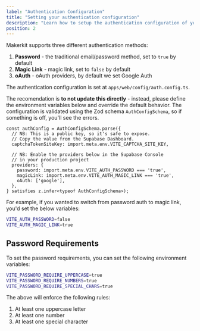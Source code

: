 ```yaml
---
label: "Authentication Configuration"
title: "Setting your authentication configuration"
description: "Learn how to setup the authentication configuration of your Remix Supabase application"
position: 2
---
```


Makerkit supports three different authentication methods:

1. **Password** - the traditional email/password method, set to `true` by default
2. **Magic Link** - magic link, set to `false` by default
3. **oAuth** - oAuth providers, by default we set Google Auth

The authentication configuration is set at `apps/web/config/auth.config.ts`.

The recomendation is **to not update this directly** - instead, please define the environment variables below and override the default behavior. The configuration is validated using the Zod schema `AuthConfigSchema`, so if something is off, you'll see the errors.

```tsx
const authConfig = AuthConfigSchema.parse({
  // NB: This is a public key, so it's safe to expose.
  // Copy the value from the Supabase Dashboard.
  captchaTokenSiteKey: import.meta.env.VITE_CAPTCHA_SITE_KEY,

  // NB: Enable the providers below in the Supabase Console
  // in your production project
  providers: {
    password: import.meta.env.VITE_AUTH_PASSWORD === 'true',
    magicLink: import.meta.env.VITE_AUTH_MAGIC_LINK === 'true',
    oAuth: ['google'],
  },
} satisfies z.infer<typeof AuthConfigSchema>);
```

For example, if you wanted to switch from password auth to magic link, you'd set the below variables:

```bash
VITE_AUTH_PASSWORD=false
VITE_AUTH_MAGIC_LINK=true
```

## Password Requirements

To set the password requirements, you can set the following environment variables:

```bash
VITE_PASSWORD_REQUIRE_UPPERCASE=true
VITE_PASSWORD_REQUIRE_NUMBERS=true
VITE_PASSWORD_REQUIRE_SPECIAL_CHARS=true
```

The above will enforce the following rules:
1. At least one uppercase letter
2. At least one number
3. At least one special character